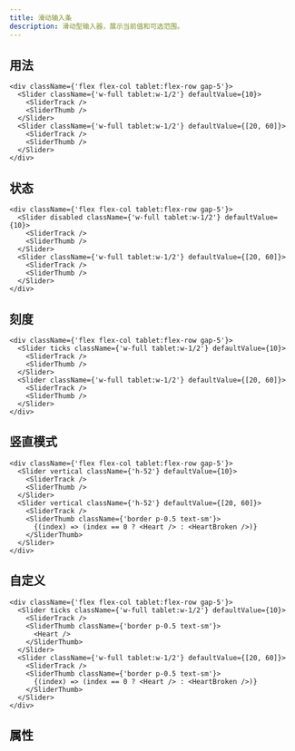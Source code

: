 ```yaml
---
title: 滑动输入条
description: 滑动型输入器，展示当前值和可选范围。
---
```


## 用法

```tsx preview editable
<div className={'flex flex-col tablet:flex-row gap-5'}>
  <Slider className={'w-full tablet:w-1/2'} defaultValue={10}>
    <SliderTrack />
    <SliderThumb />
  </Slider>
  <Slider className={'w-full tablet:w-1/2'} defaultValue={[20, 60]}>
    <SliderTrack />
    <SliderThumb />
  </Slider>
</div>
```

## 状态

```tsx preview editable
<div className={'flex flex-col tablet:flex-row gap-5'}>
  <Slider disabled className={'w-full tablet:w-1/2'} defaultValue={10}>
    <SliderTrack />
    <SliderThumb />
  </Slider>
  <Slider className={'w-full tablet:w-1/2'} defaultValue={[20, 60]}>
    <SliderTrack />
    <SliderThumb />
  </Slider>
</div>
```

## 刻度

```tsx preview editable
<div className={'flex flex-col tablet:flex-row gap-5'}>
  <Slider ticks className={'w-full tablet:w-1/2'} defaultValue={10}>
    <SliderTrack />
    <SliderThumb />
  </Slider>
  <Slider className={'w-full tablet:w-1/2'} defaultValue={[20, 60]}>
    <SliderTrack />
    <SliderThumb />
  </Slider>
</div>
```

## 竖直模式

```tsx preview editable
<div className={'flex flex-col tablet:flex-row gap-5'}>
  <Slider vertical className={'h-52'} defaultValue={10}>
    <SliderTrack />
    <SliderThumb />
  </Slider>
  <Slider vertical className={'h-52'} defaultValue={[20, 60]}>
    <SliderTrack />
    <SliderThumb className={'border p-0.5 text-sm'}>
      {(index) => (index == 0 ? <Heart /> : <HeartBroken />)}
    </SliderThumb>
  </Slider>
</div>
```

## 自定义

```tsx preview editable
<div className={'flex flex-col tablet:flex-row gap-5'}>
  <Slider ticks className={'w-full tablet:w-1/2'} defaultValue={10}>
    <SliderTrack />
    <SliderThumb className={'border p-0.5 text-sm'}>
      <Heart />
    </SliderThumb>
  </Slider>
  <Slider className={'w-full tablet:w-1/2'} defaultValue={[20, 60]}>
    <SliderTrack />
    <SliderThumb className={'border p-0.5 text-sm'}>
      {(index) => (index == 0 ? <Heart /> : <HeartBroken />)}
    </SliderThumb>
  </Slider>
</div>
```

## 属性

<PropsTable componentName="Slider" />
